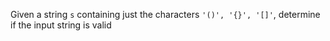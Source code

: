 Given a string `s` containing just the characters `'()', '{}', '[]'`,     determine if the input string is valid